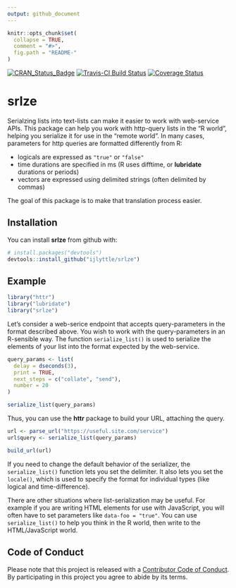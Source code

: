 ```yaml
---
output: github_document
---
```


<!-- README.md is generated from README.Rmd. Please edit that file -->

```r
knitr::opts_chunk$set(
  collapse = TRUE,
  comment = "#>",
  fig.path = "README-"
)
```

[![CRAN_Status_Badge](http://www.r-pkg.org/badges/version/srlze)](https://cran.r-project.org/package=srlze)
[![Travis-CI Build Status](https://travis-ci.org/ijlyttle/srlze.svg?branch=master)](https://travis-ci.org/ijlyttle/srlze)
[![Coverage Status](https://img.shields.io/codecov/c/github/ijlyttle/srlze/master.svg)](https://codecov.io/github/ijlyttle/srlze?branch=master)

# srlze

Serialzing lists into text-lists can make it easier to work with web-service APIs. This package can help you work with http-query lists in the "R world", helping you serialize it for use in the "remote world". In many cases, parameters for http queries are formatted differently from R: 

  - logicals are expressed as `"true"` or `"false"` 
  - time durations are specified in ms (R uses difftime, or **lubridate** durations or periods)
  - vectors are expressed using delimited strings (often delimited by commas)
  
The goal of this package is to make that translation process easier.

## Installation

You can install **srlze** from github with:

```r
# install.packages("devtools")
devtools::install_github("ijlyttle/srlze")
```

## Example

```r
library("httr")
library("lubridate")
library("srlze")
```

Let's consider a web-serice endpoint that accepts query-parameters in the format described above. You wish to work with the query-parameters in an R-sensible way. The function `serialize_list()` is used to serialize the elements of your list into the format expected by the web-service.

```r
query_params <- list(
  delay = dseconds(3),
  print = TRUE,
  next_steps = c("collate", "send"),
  number = 20
)

serialize_list(query_params)
```

Thus, you can use the **httr** package to build your URL, attaching the query.

```r
url <- parse_url("https://useful.site.com/service")
url$query <- serialize_list(query_params)

build_url(url)
```

If you need to change the default behavior of the serializer, the `serialize_list()` function lets you set the delimiter. It also lets you set the `locale()`, which is used to specify the format for individual types (like logical and time-difference). 

There are other situations where list-serialization may be useful. For example if you are writing HTML elements for use with JavaScript, you will often have to set parameters like `data-foo = "true"`. You can use `serialize_list()` to help you think in the R world, then write to the HTML/JavaScript world.

## Code of Conduct

Please note that this project is released with a [Contributor Code of Conduct](CONDUCT.md). By participating in this project you agree to abide by its terms.
